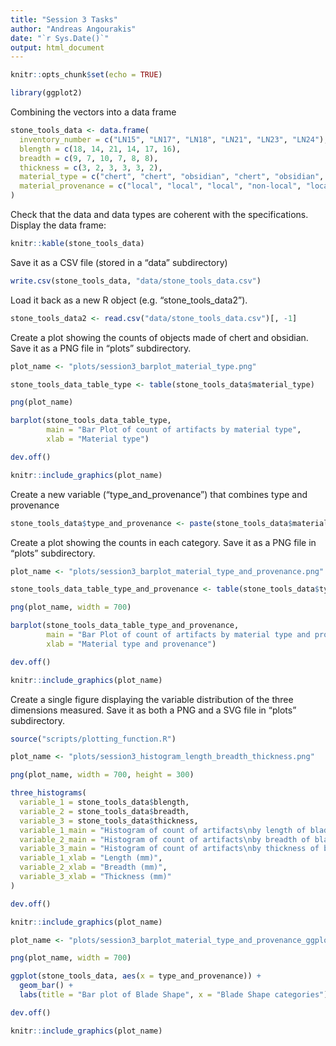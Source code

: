 ```yaml
---
title: "Session 3 Tasks"
author: "Andreas Angourakis"
date: "`r Sys.Date()`"
output: html_document
---
```


```r
knitr::opts_chunk$set(echo = TRUE)
```

```r
library(ggplot2)
```


Combining the vectors into a data frame

```r
stone_tools_data <- data.frame(
  inventory_number = c("LN15", "LN17", "LN18", "LN21", "LN23", "LN24"),
  blength = c(18, 14, 21, 14, 17, 16),
  breadth = c(9, 7, 10, 7, 8, 8),
  thickness = c(3, 2, 3, 3, 3, 2),
  material_type = c("chert", "chert", "obsidian", "chert", "obsidian", "obsidian"),
  material_provenance = c("local", "local", "local", "non-local", "local", "non-local")
)
```

Check that the data and data types are coherent with the specifications. Display the data frame:

```r
knitr::kable(stone_tools_data)
```

Save it as a CSV file (stored in a “data” subdirectory) 

```r
write.csv(stone_tools_data, "data/stone_tools_data.csv")
```

Load it back as a new R object (e.g. “stone_tools_data2”). 

```r
stone_tools_data2 <- read.csv("data/stone_tools_data.csv")[, -1]
```

Create a plot showing the counts of objects made of chert and obsidian. Save it as a PNG file in “plots” subdirectory.

```r
plot_name <- "plots/session3_barplot_material_type.png"

stone_tools_data_table_type <- table(stone_tools_data$material_type)

png(plot_name)

barplot(stone_tools_data_table_type, 
        main = "Bar Plot of count of artifacts by material type", 
        xlab = "Material type")

dev.off()
```

```r
knitr::include_graphics(plot_name)
```

Create a new variable (“type_and_provenance”) that combines type and provenance 

```r
stone_tools_data$type_and_provenance <- paste(stone_tools_data$material_type, stone_tools_data$material_provenance, sep = " and ") 
```

Create a plot showing the counts in each category. Save it as a PNG file in “plots” subdirectory.

```r
plot_name <- "plots/session3_barplot_material_type_and_provenance.png"

stone_tools_data_table_type_and_provenance <- table(stone_tools_data$type_and_provenance)

png(plot_name, width = 700)

barplot(stone_tools_data_table_type_and_provenance, 
        main = "Bar Plot of count of artifacts by material type and provenance", 
        xlab = "Material type and provenance")

dev.off()
```

```r
knitr::include_graphics(plot_name)
```

Create a single figure displaying the variable distribution of the three dimensions measured. Save it as both a PNG and a SVG file in “plots” subdirectory.

```r
source("scripts/plotting_function.R")

plot_name <- "plots/session3_histogram_length_breadth_thickness.png"

png(plot_name, width = 700, height = 300)

three_histograms(
  variable_1 = stone_tools_data$blength,
  variable_2 = stone_tools_data$breadth,
  variable_3 = stone_tools_data$thickness,
  variable_1_main = "Histogram of count of artifacts\nby length of blade",
  variable_2_main = "Histogram of count of artifacts\nby breadth of blade",
  variable_3_main = "Histogram of count of artifacts\nby thickness of blade",
  variable_1_xlab = "Length (mm)",
  variable_2_xlab = "Breadth (mm)",
  variable_3_xlab = "Thickness (mm)"
)

dev.off()
```

```r
knitr::include_graphics(plot_name)
```

```r
plot_name <- "plots/session3_barplot_material_type_and_provenance_ggplot.png"

png(plot_name, width = 700)

ggplot(stone_tools_data, aes(x = type_and_provenance)) + 
  geom_bar() + 
  labs(title = "Bar plot of Blade Shape", x = "Blade Shape categories")

dev.off()
```

```r
knitr::include_graphics(plot_name)
```

